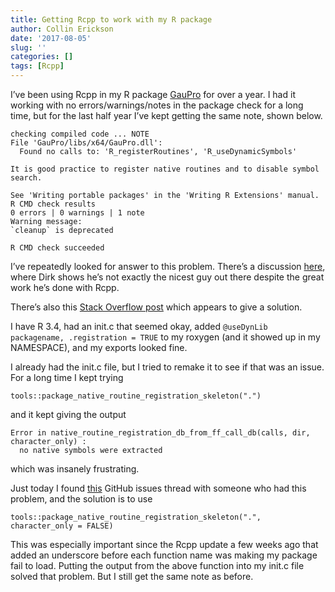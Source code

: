 ```yaml
---
title: Getting Rcpp to work with my R package
author: Collin Erickson
date: '2017-08-05'
slug: ''
categories: []
tags: [Rcpp]
---
```


I've been using Rcpp in my R package [GauPro](https://github.com/CollinErickson/GauPro)
for over a year.
I had it working with no errors/warnings/notes in the package check
for a long time, but for the last half year I've kept getting the
same note, shown below.

```
checking compiled code ... NOTE
File 'GauPro/libs/x64/GauPro.dll':
  Found no calls to: 'R_registerRoutines', 'R_useDynamicSymbols'

It is good practice to register native routines and to disable symbol
search.

See 'Writing portable packages' in the 'Writing R Extensions' manual.
R CMD check results
0 errors | 0 warnings | 1 note 
Warning message:
`cleanup` is deprecated 

R CMD check succeeded
```

I've repeatedly looked for answer to this problem.
There's a discussion [here](https://github.com/RcppCore/Rcpp/issues/636),
where Dirk shows he's not exactly the nicest guy out there
despite the great work he's done with Rcpp.

There's also this [Stack Overflow post](https://stackoverflow.com/questions/42313373/r-cmd-check-note-found-no-calls-to-r-registerroutines-r-usedynamicsymbols)
which appears to give a solution.

I have R 3.4, had an init.c that seemed okay,
added `@useDynLib packagename, .registration = TRUE` to my roxygen
(and it showed up in my NAMESPACE), and my exports looked fine.

I already had the init.c file, but I tried to remake it
to see if that was an issue.
For a long time I kept trying
```
tools::package_native_routine_registration_skeleton(".")
```

and it kept giving the output

```
Error in native_routine_registration_db_from_ff_call_db(calls, dir, character_only) : 
  no native symbols were extracted
```

which was insanely frustrating.

Just today I found [this](https://github.com/kbenoit/quanteda/issues/846)
GitHub issues thread with someone who had this problem, and the
solution is to use 
```
tools::package_native_routine_registration_skeleton(".", character_only = FALSE)
```

This was especially important since the Rcpp update 
a few weeks ago that added an underscore before each function
name was making my package fail to load.
Putting the output from the above function into my init.c
file solved that problem.
But I still get the same note as before.

